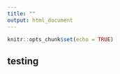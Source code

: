 ```yaml
---
title: ""
output: html_document
---
```


```r
knitr::opts_chunk$set(echo = TRUE)
```

## testing


